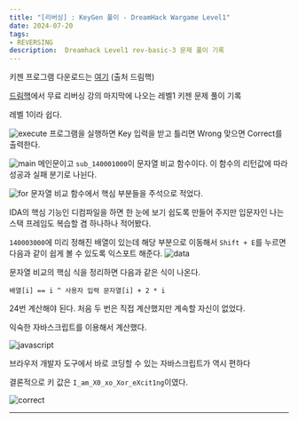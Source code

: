 ```yaml
---
title: "[리버싱] : KeyGen 풀이 - DreamHack Wargame Level1"
date: 2024-07-20
tags:
- REVERSING
description:  Dreamhack Level1 rev-basic-3 문제 풀이 기록
---
```


키젠 프로그램 다운로드는 [여기](https://dreamhack.io/wargame/challenges/17) (출처 드림핵)

[드림핵](https://dreamhack.io/)에서 무료 리버싱 강의 마지막에 나오는 레벨1 키젠 문제 풀이 기록

레벨 1이라 쉽다.

![execute](/images/post-14/execute.png)
프로그램을 실행하면 Key 입력을 받고 틀리면 Wrong 맞으면 Correct를 출력한다.

![main](/images/post-14/main.png)
메인문이고 `sub_140001000`이 문자열 비교 함수이다. 이 함수의 리턴값에 따라 성공과 실패 분기로 나뉜다.

![for](/images/post-14/for.png)
문자열 비교 함수에서 핵심 부분들을 주석으로 적었다.

IDA의 핵심 기능인 디컴파일을 하면 한 눈에 보기 쉽도록
만들어 주지만 입문자인 나는 스택 프레임도 복습할 겸 하나하나 적어봤다.

`140003000`에 미리 정해진 배열이 있는데 해당 부분으로 이동해서 `Shift + E`를 누르면 다음과 같이 쉽게 볼 수 있도록 익스포트 해준다.
![data](/images/post-14/data.png)

문자열 비교의 핵심 식을 정리하면 다음과 같은 식이 나온다.

```
배열[i] == i ^ 사용자 입력 문자열[i] + 2 * i
```

24번 계산해야 된다. 처음 두 번은 직접 계산했지만 계속할 자신이 없었다.

익숙한 자바스크립트를 이용해서 계산했다.

![javascript](/images/post-14/javascript.png)

브라우저 개발자 도구에서 바로 코딩할 수 있는 자바스크립트가 역시 편하다

결론적으로 키 값은 `I_am_X0_xo_Xor_eXcit1ng`이였다.

![correct](/images/post-14/correct.png)

***